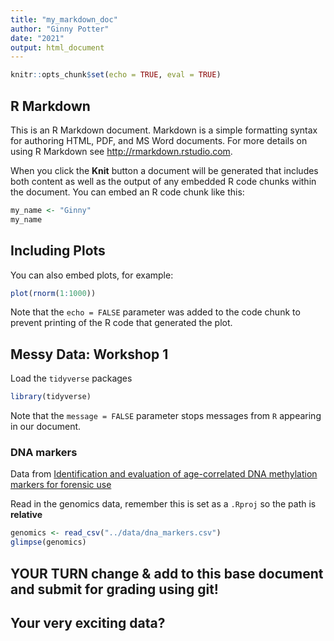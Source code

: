 ```yaml
---
title: "my_markdown_doc"
author: "Ginny Potter"
date: "2021"
output: html_document
---
```


```r
knitr::opts_chunk$set(echo = TRUE, eval = TRUE)
```

## R Markdown

This is an R Markdown document. Markdown is a simple formatting syntax for authoring HTML, PDF, and MS Word documents. For more details on using R Markdown see <http://rmarkdown.rstudio.com>.

When you click the **Knit** button a document will be generated that includes both content as well as the output of any embedded R code chunks within the document. You can embed an R code chunk like this:

```r
my_name <- "Ginny"
my_name
```

## Including Plots

You can also embed plots, for example:

```r
plot(rnorm(1:1000))
```

Note that the `echo = FALSE` parameter was added to the code chunk to prevent printing of the R code that generated the plot.


## Messy Data: Workshop 1

Load the `tidyverse` packages

```r
library(tidyverse)
```

Note that the `message = FALSE` parameter stops messages from `R` appearing in our document. 

### DNA markers

Data from [Identification and evaluation of age-correlated DNA methylation markers for forensic use](https://www.sciencedirect.com/science/article/pii/S1872497316300461?casa_token=qPk_jTQ4H5EAAAAA:Tu4wBtVyHzRAsB_7k3uIXsTqcsVucoVi7AvN54Evrue-Bw8CmK6CHraK0mjS-G4O7XF50V_cAI0)

Read in the genomics data, remember this is set as a `.Rproj` so the path is **relative**

```r
genomics <- read_csv("../data/dna_markers.csv")
glimpse(genomics)
```


## YOUR TURN change \& add to this base document and submit for grading using git!

## Your very exciting data?
